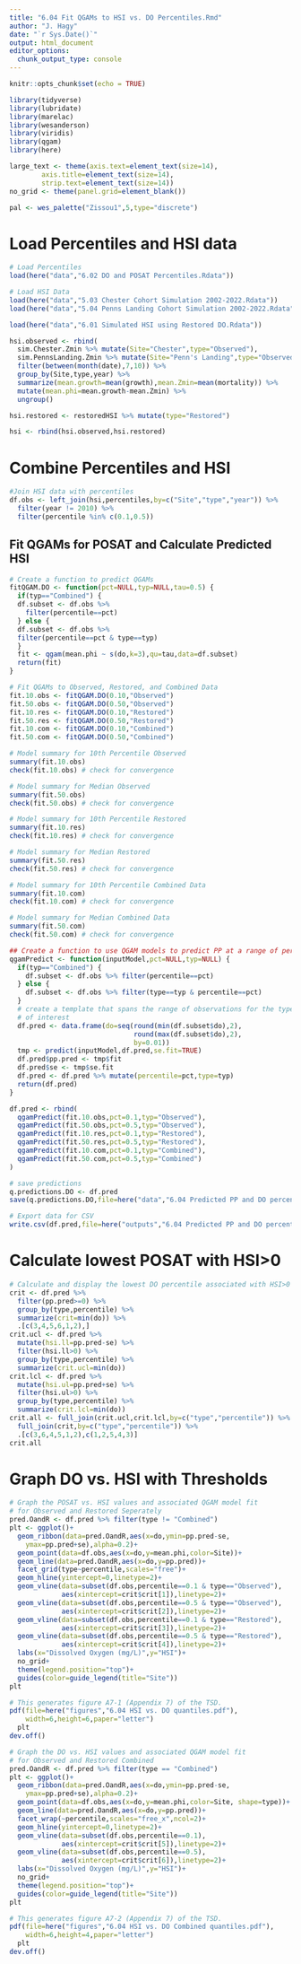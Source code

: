 ```yaml
---
title: "6.04 Fit QGAMs to HSI vs. DO Percentiles.Rmd"
author: "J. Hagy"
date: "`r Sys.Date()`"
output: html_document
editor_options: 
  chunk_output_type: console
---
```


```r
knitr::opts_chunk$set(echo = TRUE)

library(tidyverse)
library(lubridate)
library(marelac)
library(wesanderson)
library(viridis)
library(qgam)
library(here)

large_text <- theme(axis.text=element_text(size=14),
        axis.title=element_text(size=14),
        strip.text=element_text(size=14))
no_grid <- theme(panel.grid=element_blank())

pal <- wes_palette("Zissou1",5,type="discrete")

```

# Load Percentiles and HSI data

```r

# Load Percentiles
load(here("data","6.02 DO and POSAT Percentiles.Rdata"))

# Load HSI Data
load(here("data","5.03 Chester Cohort Simulation 2002-2022.Rdata"))
load(here("data","5.04 Penns Landing Cohort Simulation 2002-2022.Rdata"))

load(here("data","6.01 Simulated HSI using Restored DO.Rdata"))

hsi.observed <- rbind(
  sim.Chester.Zmin %>% mutate(Site="Chester",type="Observed"),
  sim.PennsLanding.Zmin %>% mutate(Site="Penn's Landing",type="Observed")) %>% 
  filter(between(month(date),7,10)) %>% 
  group_by(Site,type,year) %>% 
  summarize(mean.growth=mean(growth),mean.Zmin=mean(mortality)) %>% 
  mutate(mean.phi=mean.growth-mean.Zmin) %>% 
  ungroup()

hsi.restored <- restoredHSI %>% mutate(type="Restored")

hsi <- rbind(hsi.observed,hsi.restored)
```

# Combine Percentiles and HSI

```r

#Join HSI data with percentiles
df.obs <- left_join(hsi,percentiles,by=c("Site","type","year")) %>% 
  filter(year != 2010) %>% 
  filter(percentile %in% c(0.1,0.5))

```

## Fit QGAMs for POSAT and Calculate Predicted HSI

```r

# Create a function to predict QGAMs
fitQGAM.DO <- function(pct=NULL,typ=NULL,tau=0.5) {
  if(typ=="Combined") {
  df.subset <- df.obs %>% 
    filter(percentile==pct)
  } else {
  df.subset <- df.obs %>% 
  filter(percentile==pct & type==typ)
  }
  fit <- qgam(mean.phi ~ s(do,k=3),qu=tau,data=df.subset)
  return(fit)
}

# Fit QGAMs to Observed, Restored, and Combined Data
fit.10.obs <- fitQGAM.DO(0.10,"Observed")
fit.50.obs <- fitQGAM.DO(0.50,"Observed")
fit.10.res <- fitQGAM.DO(0.10,"Restored")
fit.50.res <- fitQGAM.DO(0.50,"Restored")
fit.10.com <- fitQGAM.DO(0.10,"Combined")
fit.50.com <- fitQGAM.DO(0.50,"Combined")

# Model summary for 10th Percentile Observed
summary(fit.10.obs)
check(fit.10.obs) # check for convergence

# Model summary for Median Observed
summary(fit.50.obs)
check(fit.50.obs) # check for convergence

# Model summary for 10th Percentile Restored
summary(fit.10.res)
check(fit.10.res) # check for convergence

# Model summary for Median Restored
summary(fit.50.res)
check(fit.50.res) # check for convergence

# Model summary for 10th Percentile Combined Data
summary(fit.10.com)
check(fit.10.com) # check for convergence

# Model summary for Median Combined Data
summary(fit.50.com)
check(fit.50.com) # check for convergence

## Create a function to use QGAM models to predict PP at a range of percentiles
qgamPredict <- function(inputModel,pct=NULL,typ=NULL) {
  if(typ=="Combined") {
    df.subset <- df.obs %>% filter(percentile==pct)
  } else {
    df.subset <- df.obs %>% filter(type==typ & percentile==pct)
  }
  # create a template that spans the range of observations for the type and percentile
  # of interest
  df.pred <- data.frame(do=seq(round(min(df.subset$do),2),
                               round(max(df.subset$do),2),
                               by=0.01))
  tmp <- predict(inputModel,df.pred,se.fit=TRUE)
  df.pred$pp.pred <- tmp$fit
  df.pred$se <- tmp$se.fit
  df.pred <- df.pred %>% mutate(percentile=pct,type=typ)
  return(df.pred)
}

df.pred <- rbind(
  qgamPredict(fit.10.obs,pct=0.1,typ="Observed"),
  qgamPredict(fit.50.obs,pct=0.5,typ="Observed"),
  qgamPredict(fit.10.res,pct=0.1,typ="Restored"),
  qgamPredict(fit.50.res,pct=0.5,typ="Restored"),
  qgamPredict(fit.10.com,pct=0.1,typ="Combined"),
  qgamPredict(fit.50.com,pct=0.5,typ="Combined")
)

# save predictions
q.predictions.DO <- df.pred
save(q.predictions.DO,file=here("data","6.04 Predicted PP and DO percentiles.Rdata"))

# Export data for CSV
write.csv(df.pred,file=here("outputs","6.04 Predicted PP and DO percentiles.csv"))

```

# Calculate lowest POSAT with HSI>0

```r

# Calculate and display the lowest DO percentile associated with HSI>0
crit <- df.pred %>% 
  filter(pp.pred>=0) %>% 
  group_by(type,percentile) %>% 
  summarize(crit=min(do)) %>% 
  .[c(3,4,5,6,1,2),]
crit.ucl <- df.pred %>% 
  mutate(hsi.ll=pp.pred-se) %>% 
  filter(hsi.ll>0) %>% 
  group_by(type,percentile) %>% 
  summarize(crit.ucl=min(do))
crit.lcl <- df.pred %>% 
  mutate(hsi.ul=pp.pred+se) %>% 
  filter(hsi.ul>0) %>% 
  group_by(type,percentile) %>% 
  summarize(crit.lcl=min(do))
crit.all <- full_join(crit.ucl,crit.lcl,by=c("type","percentile")) %>% 
  full_join(crit,by=c("type","percentile")) %>% 
  .[c(3,6,4,5,1,2),c(1,2,5,4,3)]
crit.all
```

# Graph DO vs. HSI with Thresholds

```r

# Graph the POSAT vs. HSI values and associated QGAM model fit
# for Observed and Restored Seperately
pred.OandR <- df.pred %>% filter(type != "Combined")
plt <- ggplot()+
  geom_ribbon(data=pred.OandR,aes(x=do,ymin=pp.pred-se,
    ymax=pp.pred+se),alpha=0.2)+
  geom_point(data=df.obs,aes(x=do,y=mean.phi,color=Site))+
  geom_line(data=pred.OandR,aes(x=do,y=pp.pred))+
  facet_grid(type~percentile,scales="free")+
  geom_hline(yintercept=0,linetype=2)+
  geom_vline(data=subset(df.obs,percentile==0.1 & type=="Observed"),
             aes(xintercept=crit$crit[1]),linetype=2)+
  geom_vline(data=subset(df.obs,percentile==0.5 & type=="Observed"),
             aes(xintercept=crit$crit[2]),linetype=2)+
  geom_vline(data=subset(df.obs,percentile==0.1 & type=="Restored"),
             aes(xintercept=crit$crit[3]),linetype=2)+
  geom_vline(data=subset(df.obs,percentile==0.5 & type=="Restored"),
             aes(xintercept=crit$crit[4]),linetype=2)+
  labs(x="Dissolved Oxygen (mg/L)",y="HSI")+
  no_grid+
  theme(legend.position="top")+
  guides(color=guide_legend(title="Site"))
plt

# This generates figure A7-1 (Appendix 7) of the TSD.
pdf(file=here("figures","6.04 HSI vs. DO quantiles.pdf"),
    width=6,height=6,paper="letter")
  plt
dev.off()

# Graph the DO vs. HSI values and associated QGAM model fit
# for Observed and Restored Combined
pred.OandR <- df.pred %>% filter(type == "Combined")
plt <- ggplot()+
  geom_ribbon(data=pred.OandR,aes(x=do,ymin=pp.pred-se,
    ymax=pp.pred+se),alpha=0.2)+
  geom_point(data=df.obs,aes(x=do,y=mean.phi,color=Site, shape=type))+
  geom_line(data=pred.OandR,aes(x=do,y=pp.pred))+
  facet_wrap(~percentile,scales="free_x",ncol=2)+
  geom_hline(yintercept=0,linetype=2)+
  geom_vline(data=subset(df.obs,percentile==0.1),
             aes(xintercept=crit$crit[5]),linetype=2)+
  geom_vline(data=subset(df.obs,percentile==0.5),
             aes(xintercept=crit$crit[6]),linetype=2)+
  labs(x="Dissolved Oxygen (mg/L)",y="HSI")+
  no_grid+
  theme(legend.position="top")+
  guides(color=guide_legend(title="Site"))
plt

# This generates figure A7-2 (Appendix 7) of the TSD.
pdf(file=here("figures","6.04 HSI vs. DO Combined quantiles.pdf"),
    width=6,height=4,paper="letter")
  plt
dev.off()

```
